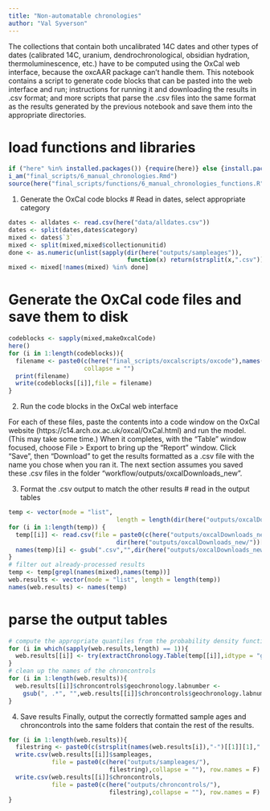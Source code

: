 ```yaml
---
title: "Non-automatable chronologies"
author: "Val Syverson"
---
```


The collections that contain both uncalibrated 14C dates and other types of dates (calibrated 14C, uranium, dendrochronological, obsidian hydration, thermoluminescence, etc.) have to be computed using the OxCal web interface, because the oxcAAR package can't handle them. This notebook contains a script to generate code blocks that can be pasted into the web interface and run; instructions for running it and downloading the results in .csv format; and more scripts that parse the .csv files into the same format as the results generated by the previous notebook and save them into the appropriate directories.

# load functions and libraries
```r
if ("here" %in% installed.packages()) {require(here)} else {install.packages("here"); require(here)}
i_am("final_scripts/6_manual_chronologies.Rmd")
source(here("final_scripts/functions/6_manual_chronologies_functions.R"))
```

1. Generate the OxCal code blocks
# Read in dates, select appropriate category
```r
dates <- alldates <- read.csv(here("data/alldates.csv"))
dates <- split(dates,dates$category)
mixed <- dates$`3`
mixed <- split(mixed,mixed$collectionunitid)
done <- as.numeric(unlist(sapply(dir(here("outputs/sampleages")),
                                 function(x) return(strsplit(x,".csv")))))
mixed <- mixed[!names(mixed) %in% done]

```

# Generate the OxCal code files and save them to disk
```r
codeblocks <- sapply(mixed,makeOxcalCode)
here()
for (i in 1:length(codeblocks)){
  filename <- paste0(c(here("final_scripts/oxcalscripts/oxcode"),names(codeblocks[i]),".txt"),
                     collapse = "")
  print(filename)
  write(codeblocks[[i]],file = filename)
}
```

2. Run the code blocks in the OxCal web interface

For each of these files, paste the contents into a code window on the OxCal website (https://c14.arch.ox.ac.uk/oxcal/OxCal.html) and run the model. (This may take some time.)
When it completes, with the "Table" window focused, choose File > Export to bring up the "Report" window. Click "Save", then "Download" to get the results formatted as a .csv file with the name you chose when you ran it. 
The next section assumes you saved these .csv files in the folder "workflow/outputs/oxcalDownloads_new".

3. Format the .csv output to match the other results
# read in the output tables
```r
temp <- vector(mode = "list", 
                              length = length(dir(here("outputs/oxcalDownloads_new"))))
for (i in 1:length(temp)) {
  temp[[i]] <- read.csv(file = paste0(c(here("outputs/oxcalDownloads_new/"), "/",
                              dir(here("outputs/oxcalDownloads_new/"))[i]),collapse = ""))
  names(temp)[i] <- gsub(".csv","",dir(here("outputs/oxcalDownloads_new/"))[i])
}
# filter out already-processed results
temp <- temp[grepl(names(mixed),names(temp))]
web.results <- vector(mode = "list", length = length(temp))
names(web.results) <- names(temp)
```

# parse the output tables
```r
# compute the appropriate quantiles from the probability density functions in the files you downloaded
for (i in which(sapply(web.results,length) == 1)){
  web.results[[i]] <- try(extractChronology.Table(temp[[i]],idtype = "geochronid"))
}
# clean up the names of the chroncontrols
for (i in 1:length(web.results)){
  web.results[[i]]$chroncontrols$geochronology.labnumber <- 
    gsub(", .*", "",web.results[[i]]$chroncontrols$geochronology.labnumber)
}
```

4. Save results
Finally, output the correctly formatted sample ages and chroncontrols into the same folders that contain the rest of the results. 
```r
for (i in 1:length(web.results)){
  filestring <- paste0(c(strsplit(names(web.results[i]),"-")[[1]][1],".csv"),collapse = "")
  write.csv(web.results[[i]]$sampleages,
            file = paste0(c(here("outputs/sampleages/"),
                            filestring),collapse = ""), row.names = F)
  write.csv(web.results[[i]]$chroncontrols,
            file = paste0(c(here("outputs/chroncontrols/"),
                            filestring),collapse = ""), row.names = F)
}
```

